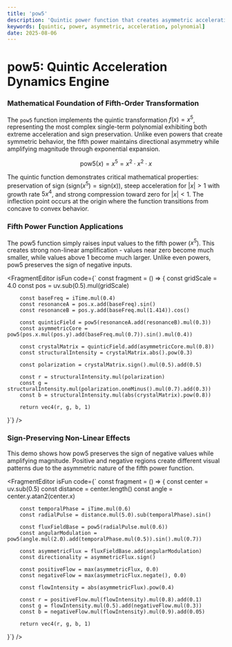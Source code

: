 ```yaml
---
title: 'pow5'
description: 'Quintic power function that creates asymmetric acceleration patterns through fifth-order polynomial transformation'
keywords: [quintic, power, asymmetric, acceleration, polynomial]
date: 2025-08-06
---
```



# pow5: Quintic Acceleration Dynamics Engine

### Mathematical Foundation of Fifth-Order Transformation

The `pow5` function implements the quintic transformation $f(x) = x^5$, representing the most complex single-term polynomial exhibiting both extreme acceleration and sign preservation. Unlike even powers that create symmetric behavior, the fifth power maintains directional asymmetry while amplifying magnitude through exponential expansion.

$$
\text{pow5}(x) = x^5 = x^2 \cdot x^2 \cdot x
$$

The quintic function demonstrates critical mathematical properties: preservation of sign ($\text{sign}(x^5) = \text{sign}(x)$), steep acceleration for $|x| > 1$ with growth rate $5x^4$, and strong compression toward zero for $|x| < 1$. The inflection point occurs at the origin where the function transitions from concave to convex behavior.

### Fifth Power Function Applications

The pow5 function simply raises input values to the fifth power ($x^5$). This creates strong non-linear amplification - values near zero become much smaller, while values above 1 become much larger. Unlike even powers, pow5 preserves the sign of negative inputs.

<FragmentEditor
        isFun
        code={`
const fragment = () => {
        const gridScale = 4.0
        const pos = uv.sub(0.5).mul(gridScale)
        
        const baseFreq = iTime.mul(0.4)
        const resonanceA = pos.x.add(baseFreq).sin()
        const resonanceB = pos.y.add(baseFreq.mul(1.414)).cos()
        
        const quinticField = pow5(resonanceA.add(resonanceB).mul(0.3))
        const asymmetricCore = pow5(pos.x.mul(pos.y).add(baseFreq.mul(0.7)).sin().mul(0.4))
        
        const crystalMatrix = quinticField.add(asymmetricCore.mul(0.8))
        const structuralIntensity = crystalMatrix.abs().pow(0.3)
        
        const polarization = crystalMatrix.sign().mul(0.5).add(0.5)
        
        const r = structuralIntensity.mul(polarization)
        const g = structuralIntensity.mul(polarization.oneMinus().mul(0.7).add(0.3))
        const b = structuralIntensity.mul(abs(crystalMatrix).pow(0.8))
        
        return vec4(r, g, b, 1)
}`}
/>

### Sign-Preserving Non-Linear Effects

This demo shows how pow5 preserves the sign of negative values while amplifying magnitude. Positive and negative regions create different visual patterns due to the asymmetric nature of the fifth power function.

<FragmentEditor
        isFun
        code={`
const fragment = () => {
        const center = uv.sub(0.5)
        const distance = center.length()
        const angle = center.y.atan2(center.x)
        
        const temporalPhase = iTime.mul(0.6)
        const radialPulse = distance.mul(5.0).sub(temporalPhase).sin()
        
        const fluxFieldBase = pow5(radialPulse.mul(0.6))
        const angularModulation = pow5(angle.mul(2.0).add(temporalPhase.mul(0.5)).sin().mul(0.7))
        
        const asymmetricFlux = fluxFieldBase.add(angularModulation)
        const directionality = asymmetricFlux.sign()
        
        const positiveFlow = max(asymmetricFlux, 0.0)
        const negativeFlow = max(asymmetricFlux.negate(), 0.0)
        
        const flowIntensity = abs(asymmetricFlux).pow(0.4)
        
        const r = positiveFlow.mul(flowIntensity).mul(0.8).add(0.1)
        const g = flowIntensity.mul(0.5).add(negativeFlow.mul(0.3))
        const b = negativeFlow.mul(flowIntensity).mul(0.9).add(0.05)
        
        return vec4(r, g, b, 1)
}`}
/>